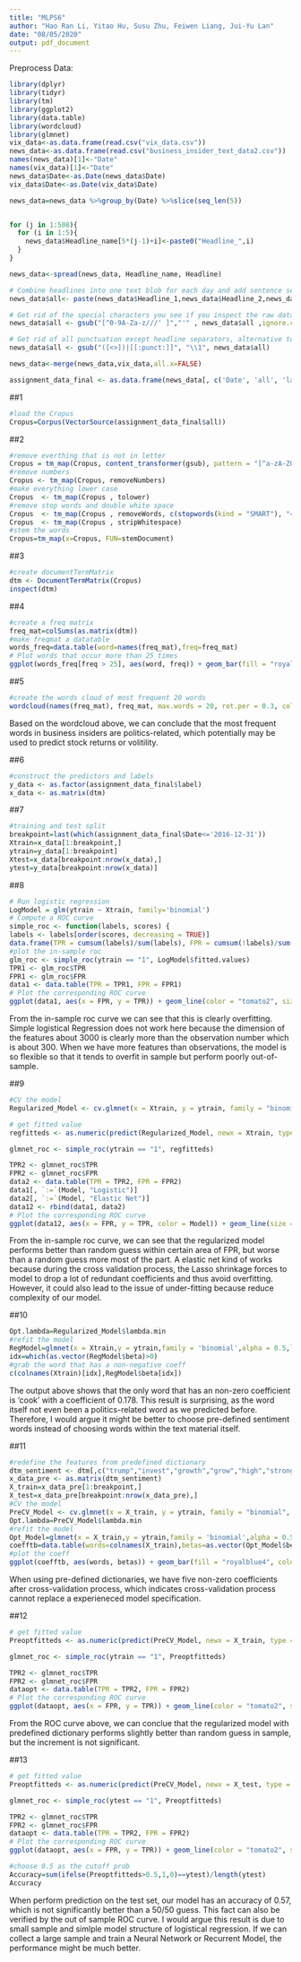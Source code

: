 ```yaml
---
title: "MLPS6"
author: "Hao Ran Li, Yitao Hu, Susu Zhu, Feiwen Liang, Jui-Yu Lan"
date: "08/05/2020"
output: pdf_document
---
```


Preprocess Data:
```r
library(dplyr)
library(tidyr)
library(tm)
library(ggplot2)
library(data.table)
library(wordcloud)
library(glmnet)
vix_data<-as.data.frame(read.csv("vix_data.csv"))
news_data<-as.data.frame(read.csv("business_insider_text_data2.csv"))
names(news_data)[1]<-"Date"
names(vix_data)[1]<-"Date"
news_data$Date<-as.Date(news_data$Date)
vix_data$Date<-as.Date(vix_data$Date)

news_data=news_data %>%group_by(Date) %>%slice(seq_len(5))


for (j in 1:508){
  for (i in 1:5){
    news_data$Headline_name[5*(j-1)+i]<-paste0("Headline_",i)
  }
}

news_data<-spread(news_data, Headline_name, Headline)

# Combine headlines into one text blob for each day and add sentence separation token
news_data$all<- paste(news_data$Headline_1,news_data$Headline_2,news_data$Headline_3,news_data$Headline_4,news_data$Headline_5, sep=' <s> ')

# Get rid of the special characters you see if you inspect the raw data
news_data$all <- gsub("[^0-9A-Za-z///' ]","'" , news_data$all ,ignore.case = TRUE)

# Get rid of all punctuation except headline separators, alternative to cleaning done in tm-package
news_data$all <- gsub("([<>])|[[:punct:]]", "\\1", news_data$all)

news_data<-merge(news_data,vix_data,all.x=FALSE)

assignment_data_final <- as.data.frame(news_data[, c('Date', 'all', 'label')])
```

##1
```r
#load the Cropus 
Cropus=Corpus(VectorSource(assignment_data_final$all))
```

##2
```r
#remove everthing that is not in letter 
Cropus = tm_map(Cropus, content_transformer(gsub), pattern = "[^a-zA-Z0-9 ]", replacement = " ")
#remove numbers
Cropus <- tm_map(Cropus, removeNumbers)
#make everything lower case
Cropus  <- tm_map(Cropus , tolower)
#remove stop words and double white space
Cropus  <- tm_map(Cropus , removeWords, c(stopwords(kind = "SMART"), "<s>")) 
Cropus  <- tm_map(Cropus , stripWhitespace)
#stem the words
Cropus=tm_map(x=Cropus, FUN=stemDocument)
```

##3
```r
#create documentTermMatrix
dtm <- DocumentTermMatrix(Cropus)
inspect(dtm)
```

##4
```r
#create a freq matrix
freq_mat=colSums(as.matrix(dtm))
#make freqmat a datatable
words_freq=data.table(word=names(freq_mat),freq=freq_mat)
# Plot words that occur more than 25 times 
ggplot(words_freq[freq > 25], aes(word, freq)) + geom_bar(fill = "royalblue4", color = "black", stat = "identity") + theme(axis.text.x = element_text(angle = 45, hjust = 1))
```

##5
```r
#create the words cloud of most frequent 20 words
wordcloud(names(freq_mat), freq_mat, max.words = 20, rot.per = 0.3, colors = brewer.pal(6,"Dark2"))
```

Based on the wordcloud above, we can conclude that the most frequent words in business insiders are politics-related, which potentially may be used to predict stock returns or volitility.

##6
```r
#construct the predictors and labels
y_data <- as.factor(assignment_data_final$label)
x_data <- as.matrix(dtm)
```

##7
```r
#training and test split
breakpoint=last(which(assignment_data_final$Date<='2016-12-31'))
Xtrain=x_data[1:breakpoint,]
ytrain=y_data[1:breakpoint]
Xtest=x_data[breakpoint:nrow(x_data),]
ytest=y_data[breakpoint:nrow(x_data)]
```

##8
```r
# Run logistic regression
LogModel = glm(ytrain ~ Xtrain, family='binomial') 
# Compute a ROC curve
simple_roc <- function(labels, scores) {
labels <- labels[order(scores, decreasing = TRUE)]
data.frame(TPR = cumsum(labels)/sum(labels), FPR = cumsum(!labels)/sum(!labels),labels) }
#plot the in-sample roc
glm_roc <- simple_roc(ytrain == "1", LogModel$fitted.values) 
TPR1 <- glm_roc$TPR
FPR1 <- glm_roc$FPR
data1 <- data.table(TPR = TPR1, FPR = FPR1)
# Plot the corresponding ROC curve
ggplot(data1, aes(x = FPR, y = TPR)) + geom_line(color = "tomato2", size = 1.2) + ggtitle("ROC Curve for dtm_sentiment logit model") + geom_abline(slope = 1, intercept = 0, linetype = "longdash") + theme_bw()
```

From the in-sample roc curve we can see that this is clearly overfitting. Simple logistical Regression does not work here because the dimension of the features about 3000 is clearly more than the observation number which is about 300. When we have more features than observations, the model is so flexible so that it tends to overfit in sample but perform poorly out-of-sample.


##9
```r
#CV the model
Regularized_Model <- cv.glmnet(x = Xtrain, y = ytrain, family = "binomial", alpha = 0.5)

# get fitted value
regfitteds <- as.numeric(predict(Regularized_Model, newx = Xtrain, type = "response", s = "lambda.min")) 

glmnet_roc <- simple_roc(ytrain == "1", regfitteds)

TPR2 <- glmnet_roc$TPR
FPR2 <- glmnet_roc$FPR
data2 <- data.table(TPR = TPR2, FPR = FPR2) 
data1[, `:=`(Model, "Logistic")]
data2[, `:=`(Model, "Elastic Net")]
data12 <- rbind(data1, data2)
# Plot the corresponding ROC curve
ggplot(data12, aes(x = FPR, y = TPR, color = Model)) + geom_line(size = 1.2) + ggtitle("ROC Curve for dtm_sentiment (logit and elastic net)") + geom_abline(slope = 1, intercept = 0, linetype = "longdash") + theme_bw()

```

From the in-sample roc curve, we can see that the regularized model performs better than random guess within certain area of FPR, but worse than a random guess more most of the part. A elastic net kind of works because during the cross validation process, the Lasso shrinkage forces to model to drop a lot of redundant coefficients and thus avoid overfitting. However, it could also lead to the issue of under-fitting because reduce complexity of our model.


##10
```r
Opt.lambda=Regularized_Model$lambda.min
#refit the model
RegModel=glmnet(x = Xtrain,y = ytrain,family = 'binomial',alpha = 0.5,lambda = Opt.lambda)
idx=which(as.vector(RegModel$beta)>0)
#grab the word that has a non-negative coeff
c(colnames(Xtrain)[idx],RegModel$beta[idx])
```

The output above shows that the only word that has an non-zero coefficient is 'cook' with a coefficient of 0.178. This result is surprising, as the word itself not even been a politics-related word as we predicted before. Therefore, I would argue it might be better to choose pre-defined sentiment words instead of choosing words within the text material itself.

##11
```r
#redefine the features from predefined dictionary
dtm_sentiment <- dtm[,c("trump","invest","growth","grow","high","strong","lead","good","risk","debt","oil","loss","war","rate","hous","weak")]
x_data_pre <- as.matrix(dtm_sentiment)
X_train=x_data_pre[1:breakpoint,]
X_test=x_data_pre[breakpoint:nrow(x_data_pre),]
#CV the model
PreCV_Model <- cv.glmnet(x = X_train, y = ytrain, family = "binomial", alpha = 0.5)
Opt.lambda=PreCV_Model$lambda.min
#refit the model
Opt_Model=glmnet(x = X_train,y = ytrain,family = 'binomial',alpha = 0.5,lambda = Opt.lambda)
coefftb=data.table(words=colnames(X_train),betas=as.vector(Opt_Model$beta))
#plot the coeff
ggplot(coefftb, aes(words, betas)) + geom_bar(fill = "royalblue4", color = "black", stat = "identity") + theme(axis.text.x = element_text(angle = 45, hjust = 1))
```

When using pre-defined dictionaries, we have five non-zero coefficients after cross-validation process, which indicates cross-validation process cannot replace a experieneced model specification.

##12
```r
# get fitted value
Preoptfitteds <- as.numeric(predict(PreCV_Model, newx = X_train, type = "response", s = "lambda.min")) 

glmnet_roc <- simple_roc(ytrain == "1", Preoptfitteds)

TPR2 <- glmnet_roc$TPR
FPR2 <- glmnet_roc$FPR
dataopt <- data.table(TPR = TPR2, FPR = FPR2) 
# Plot the corresponding ROC curve
ggplot(dataopt, aes(x = FPR, y = TPR)) + geom_line(color = "tomato2", size = 1.2) + ggtitle("In-sample ROC Curve for glmnet") + geom_abline(slope = 1, intercept = 0, linetype = "longdash") + theme_bw()
```

From the ROC curve above, we can conclue that the regularized model with predefined dictionary performs slightly better than random guess in sample, but the increment is not significant.

##13
```r
# get fitted value
Preoptfitteds <- as.numeric(predict(PreCV_Model, newx = X_test, type = "response", s = "lambda.min")) 

glmnet_roc <- simple_roc(ytest == "1", Preoptfitteds)

TPR2 <- glmnet_roc$TPR
FPR2 <- glmnet_roc$FPR
dataopt <- data.table(TPR = TPR2, FPR = FPR2) 
# Plot the corresponding ROC curve
ggplot(dataopt, aes(x = FPR, y = TPR)) + geom_line(color = "tomato2", size = 1.2) + ggtitle("Out-of-sample ROC Curve for glmnet") + geom_abline(slope = 1, intercept = 0, linetype = "longdash") + theme_bw()
```

```r
#choose 0.5 as the cutoff prob
Accuracy=sum(ifelse(Preoptfitteds>0.5,1,0)==ytest)/length(ytest)
Accuracy
```

When perform prediction on the test set, our model has an accuracy of 0.57, which is not significantly better than a 50/50 guess. This fact can also be verified by the out of sample ROC curve. I would argue this result is due to small sample and simlple model structure of logistical regression. If we can collect a large sample and train a Neural Network or Recurrent Model, the performance might be much better.
